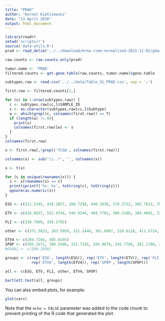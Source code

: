 ```yaml
---
title: "PRAD"
author: "Kornel Kiełczewski"
date: "13 April 2016"
output: html_document
---
```



```r
library(readr)
setwd('scripts/r')
source('data-utils.R')
prad <- read_delim('../../download/mrna-rsem-normalized-2015-11-01/gdac.broadinstitute.org_PRAD.Merge_rnaseqv2__illuminahiseq_rnaseqv2__unc_edu__Level_3__RSEM_genes_normalized__data.Level_3.2015110100.0.0/PRAD.rnaseqv2__illuminahiseq_rnaseqv2__unc_edu__Level_3__RSEM_genes_normalized__data.data.txt', delim = '\t')

raw.counts <- raw.counts.only(prad)

tumor.name <- 'PRAD'
filtered.counts <- get.gene.table(raw.counts, tumor.name)$gene.table

subtypes.raw <- read.csv('../../data/Table_S1_PRAD.csv', sep = ';')

first.row <- filtered.counts[1,]

for (cc in 1:nrow(subtypes.raw)) {
  c <- subtypes.raw[cc,]$SAMPLE_ID
  s <- as.character(subtypes.raw[cc,]$Subtype)
  w <- which(grepl(c, colnames(first.row)) == T)
  if (length(w) != 0){
    print(s)
    colnames(first.row)[w] <- s
  }
}
colnames(first.row)

x <- first.row[,!grepl('TCGA', colnames(first.row))]

colnames(x) <- sub('\\..*', '', colnames(x))

x <- t(x)

for (c in unique(rownames(x))) {
  z <- x[rownames(x) == c]
  print(sprintf('%s: %s', toString(c), toString(z)))
  qqnorm(as.numeric(z))
}

ESG <- c(311.5345, 428.2857, 280.7298, 440.2036, 578.3722, 305.7823, 354.6479, 367.0954, 293.8747, 467.7501, 433.7126, 420.2765, 424.0401, 433.6328, 511.7574, 279.9685, 613.5820, 353.6156, 346.9157, 380.0635, 301.7751, 360.1066, 281.3469, 328.7106, 304.6062, 359.3305, 259.6416, 346.2810, 472.5111, 393.5549, 346.9773, 551.4833, 343.7981, 313.6852, 339.9259, 287.0407, 595.4845, 423.5650, 446.7393, 491.4034, 363.6708, 430.2885, 394.9822, 480.6950, 281.7431, 292.2780, 392.8049, 738.9306, 501.2686, 395.5990, 433.9623, 319.7821, 641.9805)

ETV <- c(416.6837, 552.9744, 546.9244, 494.7781, 309.3180, 384.4891, 334.7639, 356.8655, 453.9823, 358.1565, 393.3579)

FLI <- c(350.7069, 339.1792)

other <- c(371.5823, 283.5050, 321.2446, 361.6087, 328.6128, 411.5724, 399.5368, 346.2312, 271.5988, 342.9395, 252.8289, 348.9455, 392.9978, 227.6577, 394.5098, 349.3617, 370.0034, 386.1359, 261.9146, 291.9540, 506.6927, 254.6191, 270.5036, 359.9865, 454.5061)

ETV4 <- c(204.7244, 505.0195)
SPOP <- c(395.3571, 300.5498, 325.7185, 326.9079, 245.7786, 281.1780, 430.4668, 397.0917, 325.9164, 470.9302, 343.7599)
#FOXA1 <- c(280.2956)

groups <- c(rep('ESG', length(ESG)), rep('ETV', length(ETV)), rep('FLI', length(FLI)), rep('other', length(other)), 
            rep('ETV4', length(ETV4)), rep('SPOP', length(SPOP)))

all <- c(ESG, ETV, FLI, other, ETV4, SPOP)

bartlett.test(all, groups)


```

You can also embed plots, for example:

```r
plot(cars)
```

Note that the `echo = FALSE` parameter was added to the code chunk to prevent printing of the R code that generated the plot.
